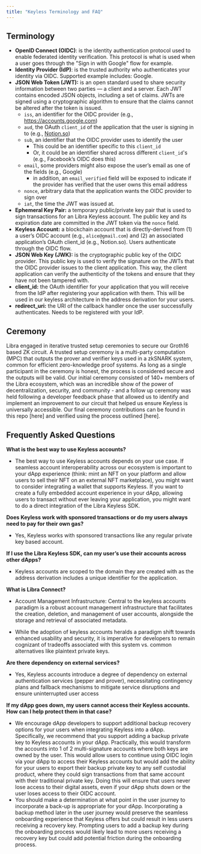 ```yaml
---
title: "Keyless Terminology and FAQ"
---
```


## Terminology

- **OpenID Connect (OIDC)**: is the identity authentication protocol used to enable federated identity verification. This protocol is what is used when a user goes through the "Sign in with Google" flow for example.
- **Identity Provider (IdP)**: is the trusted authority who authenticates your identity via OIDC. Supported example includes: Google.
- **JSON Web Token (JWT):** is an open standard used to share security information between two parties — a client and a server. Each JWT contains encoded JSON objects, including a set of claims. JWTs are signed using a cryptographic algorithm to ensure that the claims cannot be altered after the token is issued.
  - `iss`, an identifier for the OIDC provider (e.g., https://accounts.google.com)
  - `aud`, the OAuth `client_id` of the application that the user is signing in to (e.g., [Notion.so](https://notion.so))
  - `sub`, an identifier that the OIDC provider uses to identify the user
    - This could be an identifier specific to this `client_id`
    - Or, it could be an identifier shared across different `client_id`'s (e.g., Facebook’s OIDC does this)
  - `email`, some providers might also expose the user’s email as one of the fields (e.g., Google)
    - in addition, an `email_verified` field will be exposed to indicate if the provider has verified that the user owns this email address
  - `nonce`, arbitrary data that the application wants the OIDC provider to sign over
  - `iat`, the time the JWT was issued at.
- **Ephemeral Key Pair:** a temporary public/private key pair that is used to sign transactions for an Libra Keyless account. The public key and its expiration date are committed in the JWT token via the `nonce` field.
- **Keyless Account:** a blockchain account that is directly-derived from (1) a user’s OIDC account (e.g., `alice@gmail.com`) and (2) an associated application’s OAuth client\_id (e.g., Notion.so). Users authenticate through the OIDC flow.
- **JSON Web Key (JWK):** is the cryptographic public key of the OIDC provider. This public key is used to verify the signature on the JWTs that the OIDC provider issues to the client application. This way, the client application can verify the authenticity of the tokens and ensure that they have not been tampered with.
- **client\_id:** the OAuth identifier for your application that you will receive from the IdP after registering your application with them. This will be used in our keyless architecture in the address derivation for your users.
- **redirect\_uri:** the URI of the callback handler once the user successfully authenticates. Needs to be registered with your IdP.

## Ceremony

Libra engaged in iterative trusted setup ceremonies to secure our Groth16 based ZK circuit. A trusted setup ceremony is a multi-party computation (MPC) that outputs the prover and verifier keys used in a zkSNARK system, common for efficient zero-knowledge proof systems. As long as a single participant in the ceremony is honest, the process is considered secure and the outputs will be valid. Our initial ceremony consisted of 140+ members of the Libra ecosystem, which was an incredible show of the power of decentralization, security, and community - and a follow up ceremony was held following a developer feedback phase that allowed us to identify and implement an improvement to our circuit that helped us ensure Keyless is universally accessible. Our final ceremony contributions can be found in this repo \[here] and verified using the process outlined \[here].

## Frequently Asked Questions

**What is the best way to use Keyless accounts?**

- The best way to use Keyless accounts depends on your use case. If seamless account interoperability across our ecosystem is important to your dApp experience (think: mint an NFT on your platform and allow users to sell their NFT on an external NFT marketplace), you might want to consider integrating a wallet that supports Keyless. If you want to create a fully embedded account experience in your dApp, allowing users to transact without ever leaving your application, you might want to do a direct integration of the Libra Keyless SDK.

**Does Keyless work with sponsored transactions or do my users always need to pay for their own gas?**

- Yes, Keyless works with sponsored transactions like any regular private key based account.

**If I use the Libra Keyless SDK, can my user’s use their accounts across other dApps?**

- Keyless accounts are scoped to the domain they are created with as the address derivation includes a unique identifier for the application.

**What is Libra Connect?**

- Account Management Infrastructure: Central to the keyless accounts paradigm is a robust account management infrastructure that facilitates the creation, deletion, and management of user accounts, alongside the storage and retrieval of associated metadata.

- While the adoption of keyless accounts heralds a paradigm shift towards enhanced usability and security, it is imperative for developers to remain cognizant of tradeoffs associated with this system vs. common alternatives like plaintext private keys.

**Are there dependency on external services?**

- Yes, Keyless accounts introduce a degree of dependency on external authentication services (pepper and prover), necessitating contingency plans and fallback mechanisms to mitigate service disruptions and ensure uninterrupted user access

**If my dApp goes down, my users cannot access their Keyless accounts. How can I help protect them in that case?**

- We encourage dApp developers to support additional backup recovery options for your users when integrating Keyless into a dApp. Specifically, we recommend that you support adding a backup private key to Keyless accounts in your dApp. Practically, this would transform the accounts into 1 of 2 multi-signature accounts where both keys are owned by the user. This would allow users to continue using OIDC login via your dApp to access their Keyless accounts but would add the ability for your users to export their backup private key to any self custodial product, where they could sign transactions from that same account with their traditional private key. Doing this will ensure that users never lose access to their digital assets, even if your dApp shuts down or the user loses access to their OIDC account.
- You should make a determination at what point in the user journey to incorporate a back-up is appropriate for your dApp.  Incorporating a backup method later in the user journey would preserve the seamless onboarding experience that Keyless offers but could result in less users receiving a recovery key. Prompting users to add a backup key during the onboarding process would likely lead to more users receiving a recovery key but could add potential friction during the onboarding process.
